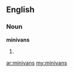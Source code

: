 ==English==

===Noun===
'''minivans'''

# {{plural of|[[minivan]]}}

[[ar:minivans]]
[[my:minivans]]